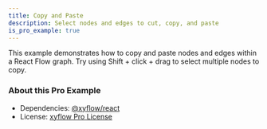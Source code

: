 ```yaml
---
title: Copy and Paste
description: Select nodes and edges to cut, copy, and paste
is_pro_example: true
---
```


This example demonstrates how to copy and paste nodes and edges within a React Flow graph. Try using Shift + click + drag to select multiple nodes to copy.

<ProExampleViewer slug="copy-paste" />

### About this Pro Example

- Dependencies: [@xyflow/react](https://www.npmjs.com/package/@xyflow/react)
- License: [xyflow Pro License](https://xyflow.com/pro-license)
